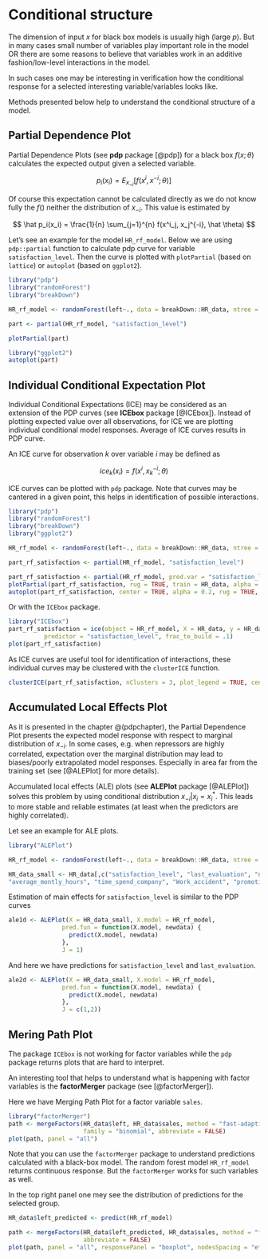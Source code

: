 # Conditional structure

The dimension of input $x$ for black box models is usually high (large $p$). But in many cases small number of variables play important role in the model OR there are some reasons to believe that variables work in an additive fashion/low-level interactions in the model.

In such cases one may be interesting in verification how the conditional response for a selected interesting variable/variables looks like. 

Methods presented below help to understand the conditional structure of a model.

## Partial Dependence Plot {#pdpchapter}

Partial Dependence Plots (see **pdp** package [@pdp]) for a black box $f(x; \theta)$ calculates the expected output given a selected variable.

$$
p_i(x_i) = E_{x_{-i}}[ f(x^i, x^{-i}; \theta) ]
$$

Of course this expectation cannot be calculated directly as we do not know fully the $f()$ neither the distribution of $x_{-i}$. This value is estimated by 

$$
\hat p_i(x_i) = \frac{1}{n} \sum_{j=1}^{n} f(x^i_j, x_j^{-i}, \hat \theta) 
$$


Let's see an example for the model `HR_rf_model`. Below we are using `pdp::partial` function to calculate pdp curve for variable `satisfaction_level`. Then the curve is plotted with `plotPartial` (based on `lattice`) or `autoplot` (based on `ggplot2`).

```r
library("pdp")
library("randomForest")
library("breakDown")

HR_rf_model <- randomForest(left~., data = breakDown::HR_data, ntree = 100)

part <- partial(HR_rf_model, "satisfaction_level")

plotPartial(part)

library("ggplot2")
autoplot(part)
```

## Individual Conditional Expectation Plot

Individual Conditional Expectations (ICE) may be considered as an extension of the PDP curves (see **ICEbox** package [@ICEbox]).
Instead of plotting expected value over all observations, for ICE we are plotting individual conditional model responses. Average of ICE curves results in PDP curve.

An ICE curve for observation $k$ over variable $i$ may be defined as

$$
ice_k(x_i) = f(x^i, x_k^{-i}; \theta) 
$$

ICE curves can be plotted with `pdp` package. Note that curves may be cantered in a given point, this helps in identification of possible interactions.

```r
library("pdp")
library("randomForest")
library("breakDown")
library("ggplot2")

HR_rf_model <- randomForest(left~., data = breakDown::HR_data, ntree = 100)

part_rf_satisfaction <- partial(HR_rf_model, "satisfaction_level")

part_rf_satisfaction <- partial(HR_rf_model, pred.var = "satisfaction_level", ice = TRUE)
plotPartial(part_rf_satisfaction, rug = TRUE, train = HR_data, alpha = 0.2)
autoplot(part_rf_satisfaction, center = TRUE, alpha = 0.2, rug = TRUE, train = HR_data)
```

Or with the `ICEbox` package.

```r
library("ICEbox")
part_rf_satisfaction = ice(object = HR_rf_model, X = HR_data, y = HR_data$satisfaction_level, 
          predictor = "satisfaction_level", frac_to_build = .1)
plot(part_rf_satisfaction)
```

As ICE curves are useful tool for identification of interactions, these individual curves may be clustered with the `clusterICE` function.

```r
clusterICE(part_rf_satisfaction, nClusters = 3, plot_legend = TRUE, center = TRUE)
```


## Accumulated Local Effects Plot

As it is presented in the chapter \@(pdpchapter), the Partial Dependence Plot presents the expected model response with respect to marginal distribution of $x_{-i}$. 
In some cases, e.g. when repressors are highly correlated, expectation over the marginal distribution may lead to biases/poorly extrapolated model responses. Especially in area far from the training set (see [@ALEPlot] for more details).

Accumulated local effects (ALE) plots (see **ALEPlot** package [@ALEPlot]) solves this problem by using conditional distribution $x_{-i}|x_i = x_i^*$. This leads to more stable and reliable estimates (at least when the predictors are highly correlated).

Let see an example for ALE plots.

```r
library("ALEPlot")

HR_rf_model <- randomForest(left~., data = breakDown::HR_data, ntree = 100)

HR_data_small <- HR_data[,c("satisfaction_level", "last_evaluation", "number_project", 
"average_montly_hours", "time_spend_company", "Work_accident", "promotion_last_5years", "sales", "salary")]
```

Estimation of main effects for `satisfaction_level` is similar to the PDP curves

```r
ale1d <- ALEPlot(X = HR_data_small, X.model = HR_rf_model, 
               pred.fun = function(X.model, newdata) {
                 predict(X.model, newdata)
               }, 
               J = 1)
```

And here we have predictions for `satisfaction_level` and `last_evaluation`.

```r
ale2d <- ALEPlot(X = HR_data_small, X.model = HR_rf_model, 
               pred.fun = function(X.model, newdata) {
                 predict(X.model, newdata)
               }, 
               J = c(1,2))

```


## Mering Path Plot

The package `ICEbox` is not working for factor variables while the `pdp` package returns plots that are hard to interpret.

An interesting tool that helps to understand what is happening with factor variables is the **factorMerger** package (see [@factorMerger]).

Here we have Merging Path Plot for a factor variable `sales`.

```r
library("factorMerger")
path <- mergeFactors(HR_data$left, HR_data$sales, method = "fast-adaptive", 
                     family = "binomial", abbreviate = FALSE)
plot(path, panel = "all")
```

Note that you can use the `factorMerger` package to understand predictions calculated with a black-box model. The random forest model `HR_rf_model` returns continuous response. But the `factorMerger` works for such variables as well.

In the top right panel one mey see the distribution of predictions for the selected group.

```r

HR_data$left_predicted <- predict(HR_rf_model)

path <- mergeFactors(HR_data$left_predicted, HR_data$sales, method = "fast-adaptive", 
                     abbreviate = FALSE)
plot(path, panel = "all", responsePanel = "boxplot", nodesSpacing = "effects")
```


